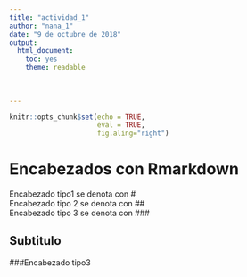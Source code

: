 ```yaml
---
title: "actividad_1"
author: "nana_1"
date: "9 de octubre de 2018"
output:
  html_document:  
    toc: yes
    theme: readable
    
    
    
---
```


```r
knitr::opts_chunk$set(echo = TRUE,
                      eval = TRUE,
                      fig.aling="right")


```
# Encabezados con Rmarkdown    


Encabezado tipo1 se denota con  #  
Encabezado tipo 2 se denota con ##  
Encabezado tipo 3 se denota con ###

## Subtitulo

###Encabezado tipo3
